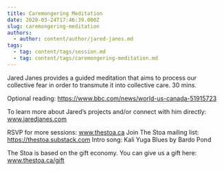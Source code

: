 ```yaml
---
title: Caremongering Meditation
date: 2020-03-24T17:46:39.000Z
slug: caremongering-meditation
authors:
  - author: content/author/jared-janes.md
tags:
  - tag: content/tags/session.md
  - tag: content/tags/caremongering-meditation.md
---
```


Jared Janes provides a guided meditation that aims to process our collective fear in order to transmute it into collective care. 30 mins. 

Optional reading: https://www.bbc.com/news/world-us-canada-51915723

To learn more about Jared’s projects and/or connect with him directly: www.jaredjanes.com

RSVP for more sessions: www.thestoa.ca
Join The Stoa mailing list: https://thestoa.substack.com
Intro song: Kali Yuga Blues by Bardo Pond

The Stoa is based on the gift economy. You can give us a gift here: www.thestoa.ca/gift
